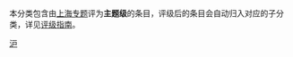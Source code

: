 {| align="right"
|}
本分类包含由[[Wikipedia:上海专题|上海专题]]评为'''主题级'''的条目，评级后的条目会自动归入对应的子分类，详见[[Wikipedia:上海专题/评级|评级指南]]。

{{cat class|topic=上海|sort=上海|class=主题}}

{{CategoryTOC}}
[[Category:专题级条目|沪]]